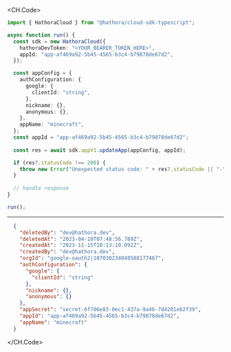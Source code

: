 
<CH.Code>
```typescript UpdateApp.ts
import { HathoraCloud } from "@hathora/cloud-sdk-typescript";

async function run() {
  const sdk = new HathoraCloud({
    hathoraDevToken: "<YOUR_BEARER_TOKEN_HERE>",
    appId: "app-af469a92-5b45-4565-b3c4-b79878de67d2",
  });

  const appConfig = {
    authConfiguration: {
      google: {
        clientId: "string",
      },
      nickname: {},
      anonymous: {},
    },
    appName: "minecraft",
  };
  const appId = "app-af469a92-5b45-4565-b3c4-b79878de67d2";
  
  const res = await sdk.appV1.updateApp(appConfig, appId);

  if (res?.statusCode !== 200) {
    throw new Error("Unexpected status code: " + res?.statusCode || "-");
  }
  
  // handle response
}

run();
```
---

```json Example Response
  {
    "deletedBy": "dev@hathora.dev",
    "deletedAt": "2023-04-10T07:48:56.789Z",
    "createdAt": "2023-11-15T10:13:10.092Z",
    "createdBy": "dev@hathora.dev",
    "orgId": "google-oauth2|107030234048588177467",
    "authConfiguration": {
      "google": {
        "clientId": "string"
      },
      "nickname": {},
      "anonymous": {}
    },
    "appSecret": "secret-6f706e83-0ec1-437a-9a46-7d4281eb2f39",
    "appId": "app-af469a92-5b45-4565-b3c4-b79878de67d2",
    "appName": "minecraft"
  }
```
</CH.Code>
